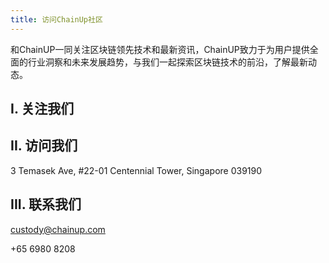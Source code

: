 ---
title: 访问ChainUp社区
---

和ChainUP一同关注区块链领先技术和最新资讯，ChainUP致力于为用户提供全面的行业洞察和未来发展趋势，与我们一起探索区块链技术的前沿，了解最新动态。

## I. 关注我们

<CardGroup cols={4}>
  <Card title="Facebook" icon="facebook" color="#425a94" href="https://www.facebook.com/ChainUPTechnology/"></Card>
  <Card title="Twitter" icon="twitter" color="#4e9be0" href="https://www.youtube.com/c/ChainUPtechnology"></Card>
  <Card title="LinkedIn" icon="linkedin" color="#3b83c2" href="https://www.linkedin.cn/incareer/home"></Card>
  <Card title="YouYube" icon="youtube" color="#c64b36" href="https://twitter.com/ChainUPOfficial"></Card>
</CardGroup>


## II. 访问我们

3 Temasek Ave, #22-01 Centennial Tower, Singapore 039190

## III. 联系我们

custody@chainup.com

+65 6980 8208